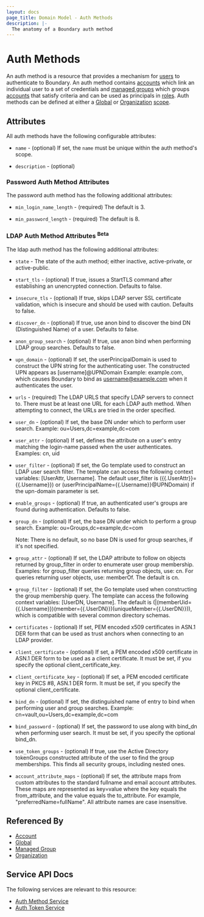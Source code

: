 ```yaml
---
layout: docs
page_title: Domain Model - Auth Methods
description: |-
  The anatomy of a Boundary auth method
---
```


# Auth Methods

An auth method is a resource that provides a mechanism for [users][] to
authenticate to Boundary. An auth method contains [accounts][] which link an
individual user to a set of credentials and [managed groups][] which groups
[accounts][] that satisfy criteria and can be used as principals in [roles][].
Auth methods can be defined at either a [Global][] or [Organization][]
[scope][].

## Attributes

All auth methods have the following configurable attributes:

- `name` - (optional)
  If set, the `name` must be unique within the auth method's scope.

- `description` - (optional)

### Password Auth Method Attributes

The password auth method has the following additional attributes:

- `min_login_name_length` - (required) The default is 3.

- `min_password_length` - (required) The default is 8.

### LDAP Auth Method Attributes <sup>Beta</sup>

The ldap auth method has the following additional attributes:

- `state` - The state of the auth method; either inactive, active-private, or
  active-public.

- `start_tls` - (optional) If true, issues a StartTLS command after establishing
  an unencrypted connection. Defaults to false.

- `insecure_tls` - (optional) If true, skips LDAP server SSL certificate
  validation, which is insecure and should be used with caution. Defaults to
  false.

- `discover_dn` - (optional) If true, use anon bind to discover the bind DN
  (Distinguished Name) of a user. Defaults to false.

- `anon_group_search` - (optional) If true, use anon bind when performing LDAP
  group searches. Defaults to false.

- `upn_domain` - (optional) If set, the userPrincipalDomain is used to construct
  the UPN string for the authenticating user. The constructed UPN appears as
  [username]@UPNDomain  Example: example.com, which causes Boundary to
  bind as username@example.com when it authenticates the user.

- `urls` - (required) The LDAP URLS that specify LDAP servers to connect to.
  There must be at least one URL for each LDAP auth method. When attempting to
  connect, the URLs are tried in the order specified.

- `user_dn` - (optional) If set, the base DN under which to perform user
  search. Example: ou=Users,dc=example,dc=com

- `user_attr` - (optional) If set, defines the attribute on a user's entry
  matching the login-name passed when the user authenticates.  Examples: cn, uid

- `user_filter` - (optional) If set, the Go template used to construct an LDAP
  user search filter. The template can access the following context variables:
  [UserAttr, Username]. The default user_filter is ({{.UserAttr}}={{.Username}})
  or (userPrincipalName={{.Username}}@UPNDomain) if the upn-domain parameter is
  set.

- `enable_groups` - (optional) If true, an authenticated user's groups are
  found during authentication. Defaults to false.

- `group_dn` - (optional) If set, the base DN under which to perform a group
  search. Example: ou=Groups,dc=example,dc=com

  Note: There is no default, so no base DN is used for group searches, if
  it's not specified.

- `group_attr` - (optional) If set, the LDAP attribute to follow on objects
  returned by group_filter in order to enumerate user group membership.
  Examples: for group_filter queries returning group objects, use: cn. For
  queries returning user objects, use: memberOf. The default is cn.

- `group_filter` - (optional) If set, the Go template used when constructing the
  group membership query. The template can access the following context
  variables: [UserDN, Username]. The default is
  (|(memberUid={{.Username}})(member={{.UserDN}})(uniqueMember={{.UserDN}})),
  which is compatible with several common directory schemas.

- `certificates` - (optional) If set, PEM encoded x509 certificates in ASN.1
  DER form that can be used as trust anchors when connecting to an LDAP
  provider.

- `client_certificate` - (optional) If set, a PEM encoded x509 certificate in
  ASN.1 DER form to be used as a client certificate. It must be set, if you
  specify the optional client_certificate_key.

- `client_certificate_key` - (optional) If set, a PEM encoded certificate key in
  PKCS #8, ASN.1 DER form. It must be set, if you specify the optional
  client_certificate.

- `bind_dn` - (optional) If set, the distinguished name of entry to bind when
  performing user and group searches. Example:
  cn=vault,ou=Users,dc=example,dc=com

- `bind_password` - (optional) If set, the password to use along with bind_dn
  when performing user search. It must be set, if you specify the optional
  bind_dn.

- `use_token_groups` - (optional) If true, use the Active Directory tokenGroups
  constructed attribute of the user to find the group memberships. This
  finds all security groups, including nested ones.

- `account_attribute_maps` - (optional) If set, the attribute maps from custom
  attributes to the standard fullname and email account attributes. These
  maps are represented as key=value where the key equals the from_attribute, and
  the value equals the to_attribute.  For example, "preferredName=fullName".  All
  attribute names are case insensitive.


## Referenced By

- [Account][]
- [Global][]
- [Managed Group][]
- [Organization][]

[account]: /boundary/docs/concepts/domain-model/accounts
[accounts]: /boundary/docs/concepts/domain-model/accounts
[global]: /boundary/docs/concepts/domain-model/scopes#global
[managed group]: /boundary/docs/concepts/domain-model/managed-groups
[managed groups]: /boundary/docs/concepts/domain-model/managed-groups
[organization]: /boundary/docs/concepts/domain-model/scopes#organizations
[roles]: /boundary/docs/concepts/domain-model/roles
[scope]: /boundary/docs/concepts/domain-model/scopes
[users]: /boundary/docs/concepts/domain-model/users

## Service API Docs

The following services are relevant to this resource:

- [Auth Method Service](/boundary/api-docs/auth-method-service)
- [Auth Token Service](/boundary/api-docs/auth-token-service)
